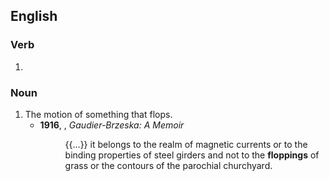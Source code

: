 ==English==

===Verb===
{{head|en|verb form}}

# {{present participle of|en|flop|nocat=1}}

===Noun===
{{en-noun}}

# The motion of something that flops.
#* '''1916''', {{w|Ezra Pound}}, '' Gaudier-Brzeska: A Memoir''
#*: {{...}} it belongs to the realm of magnetic currents or to the binding properties of steel girders and not to the '''floppings''' of grass or the contours of the parochial churchyard.